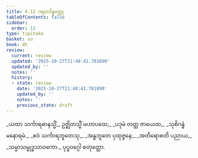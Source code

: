 ```yaml
---
title: 4.12 ဂရဟဒိန္နဝတ္ထု
tableOfContents: false
sidebar:
  order: 12
type: tipitaka
basket: su
book: dh
review:
  current: review
  updated: '2025-10-27T21:48:41.781890'
  updated_by: ''
  notes: ''
  history:
  - state: review
    date: '2025-10-27T21:48:41.781890'
    updated_by: ''
    notes: ''
    previous_state: draft
---
```



<ReviewStatus review={frontmatter.review} showDetails={true} />

<HypothesisAnnotation frontmatter={frontmatter} />

<DynamicBreadcrumb />

<Division number="58" book="dh" e="ch" v="18" p="21">

<Paragraph number="62" type="verses" book="dh">
_ယထာ သင်္ကာရဓာနသ္မိံ,_  
ဥဇ္ဈိတသ္မိံ မဟာပထေ;_  
_ပဒုမံ တတ္ထ ဇာယေထ,_  
_သုစိဂန္ဓံ မနောရမံ._  

</Paragraph>

</Division>
<Division number="59" book="dh" e="ch" v="18" p="21">

<Paragraph number="63" type="verses" book="dh">
_ဧဝံ သင်္ကာရဘူတေသု,_  
_အန္ဓဘူတေ ပုထုဇ္ဇနေ;_  
_အတိရောစတိ ပညာယ,_  
_သမ္မာသမ္ဗုဒ္ဓသာဝကော._  


</Paragraph>
</Division>

<Paragraph number="64" type="center" book="dh">
ပုပ္ဖဝဂ္ဂေါ စတုတ္ထော.
</Paragraph>
